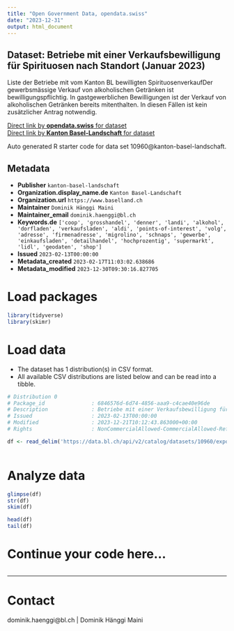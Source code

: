 ```yaml
---
title: "Open Government Data, opendata.swiss"
date: "2023-12-31"
output: html_document
---
```


## Dataset: Betriebe mit einer Verkaufsbewilligung für Spirituosen nach Standort (Januar 2023)

Liste der Betriebe mit vom Kanton BL bewilligten SpirituosenverkaufDer gewerbsmässige Verkauf von alkoholischen Getränken ist bewilligungspflichtig. In gastgewerblichen Bewilligungen ist der Verkauf von alkoholischen Getränken bereits mitenthalten. In diesen Fällen ist kein zusätzlicher Antrag notwendig.

[Direct link by **opendata.swiss** for dataset](https://opendata.swiss/de/dataset/betriebe-mit-einer-verkaufsbewilligung-fur-spirituosen-nach-standort-januar-2023)<br>
[Direct link by **Kanton Basel-Landschaft** for dataset](https://data.bl.ch/explore/dataset/10960/)

Auto generated R starter code for data set 10960@kanton-basel-landschaft.

## Metadata

- **Publisher** `kanton-basel-landschaft`
- **Organization.display_name.de** `Kanton Basel-Landschaft`
- **Organization.url** `https://www.baselland.ch`
- **Maintainer** `Dominik Hänggi Maini`
- **Maintainer_email** `dominik.haenggi@bl.ch`
- **Keywords.de** `['coop', 'grosshandel', 'denner', 'landi', 'alkohol', 'dorfladen', 'verkaufsladen', 'aldi', 'points-of-interest', 'volg', 'adresse', 'firmenadresse', 'migrolino', 'schnaps', 'gewerbe', 'einkaufsladen', 'detailhandel', 'hochprozentig', 'supermarkt', 'lidl', 'geodaten', 'shop']`
- **Issued** `2023-02-13T00:00:00`
- **Metadata_created** `2023-02-17T11:03:02.638686`
- **Metadata_modified** `2023-12-30T09:30:16.827705`


# Load packages

```r

library(tidyverse)
library(skimr)

```

# Load data

-   The dataset has 1 distribution(s) in CSV format.
-   All available CSV distributions are listed below and can be read into a tibble.

```r

# Distribution 0
# Package_id               : 6846576d-6d74-4856-aaa9-c4cae40e96de
# Description              : Betriebe mit einer Verkaufsbewilligung für Spirituosen nach Standort (Januar 2023) (csv)
# Issued                   : 2023-02-13T00:00:00
# Modified                 : 2023-12-21T10:12:43.863000+00:00
# Rights                   : NonCommercialAllowed-CommercialAllowed-ReferenceRequired

df <- read_delim('https://data.bl.ch/api/v2/catalog/datasets/10960/exports/csv')



```

# Analyze data

```r

glimpse(df)
str(df)
skim(df)

head(df)
tail(df)

```

# Continue your code here...

```r

```

------------------------------------------------------------------------

# Contact

dominik.haenggi@bl.ch | Dominik Hänggi Maini
